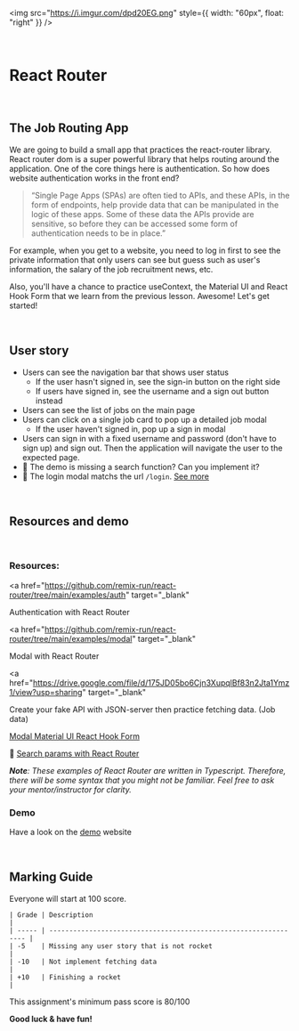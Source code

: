 <img
  src="https://i.imgur.com/dpd20EG.png"
  style={{ width: "60px", float: "right" }}
/>

<br />

# React Router

<br />

## The Job Routing App

We are going to build a small app that practices the react-router library. React router dom is a super powerful library that helps routing around the application. One of the core things here is authentication. So how does website authentication works in the front end?

> “Single Page Apps (SPAs) are often tied to APIs, and these APIs, in the form of endpoints, help provide data that can be manipulated in the logic of these apps. Some of these data the APIs provide are sensitive, so before they can be accessed some form of authentication needs to be in place.”

For example, when you get to a website, you need to log in first to see the private information that only users can see but guess such as user's information, the salary of the job recruitment news, etc.

Also, you'll have a chance to practice useContext, the Material UI and React Hook Form that we learn from the previous lesson. Awesome! Let's get started!

<br />

## User story

- Users can see the navigation bar that shows user status
  - If the user hasn't signed in, see the sign-in button on the right side
  - If users have signed in, see the username and a sign out button instead
- Users can see the list of jobs on the main page
- Users can click on a single job card to pop up a detailed job modal
  - If the user haven't signed in, pop up a sign in modal
- Users can sign in with a fixed username and password (don't have to sign up) and sign out. Then the application will navigate the user to the expected page.
- 🚀 The demo is missing a search function? Can you implement it?
- 🚀 The login modal matchs the url `/login`. <a href="https://github.com/remix-run/react-router/tree/main/examples/modal" target="_blank">See more</a>

<br />

## Resources and demo

<br />

### Resources:

<a
  href="https://github.com/remix-run/react-router/tree/main/examples/auth"
  target="_blank"
>
  Authentication with React Router
</a>

<a
  href="https://github.com/remix-run/react-router/tree/main/examples/modal"
  target="_blank"
>
  Modal with React Router
</a>

<a
  href="https://drive.google.com/file/d/175JD05bo6Cjn3XupqlBf83n2Jta1Ymz1/view?usp=sharing"
  target="_blank"
>
  Create your fake API with JSON-server then practice fetching data. (Job data)
</a>

<a href="https://mui.com/components/modal/" target="_blank">
  Modal Material UI
</a>

<a href="https://react-hook-form.com/" target="_blank">
  React Hook Form
</a>

🚀 <a href="https://github.com/remix-run/react-router/tree/main/examples/search-params" target="_blank"> Search params with React Router </a>

_**Note**: These examples of React Router are written in Typescript. Therefore, there will be some syntax that you might not be familiar. Feel free to ask your mentor/instructor for clarity._

### Demo

Have a look on the <a href="https://cs-job-routing.netlify.app/" target="_blank">demo</a> website

<br />

## Marking Guide

Everyone will start at 100 score.

```
| Grade | Description                                                      |
| ----- | ---------------------------------------------------------------- |
| -5    | Missing any user story that is not rocket                        |
| -10   | Not implement fetching data                                      |
| +10   | Finishing a rocket                                               |
```

This assignment's minimum pass score is 80/100

**Good luck & have fun!**

<br />
<br />
<br />
